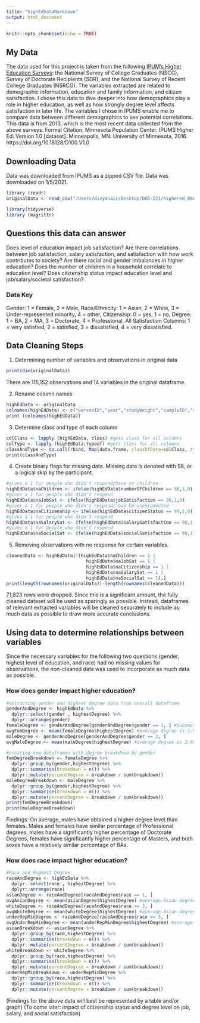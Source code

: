 ```yaml
---
title: "highEdDataMarkdown"
output: html_document
---
```


```r
knitr::opts_chunk$set(echo = TRUE)
```

## My Data
The data used for this project is taken from the following [IPUM's Higher Education Surveys](https://highered.ipums.org/highered/): the National Survey of College Graduates (NSCG), Survey of Doctorate Recipients (SDR), and the National Survey of Recent College Graduates (NSRCG). The variables extracted are related to demographic information, education and family information, and citizen satisfaction. 
I chose this data to dive deeper into how demographics play a role in higher education, as well as how strongly degree level affects satisfaction in later life. The variables I chose in IPUMS enable me to compare data between different demographics to see potential correlations.
This data is from 2013, which is the most recent data collected from the above surveys.
Formal Citation: Minnesota Population Center. IPUMS Higher Ed: Version 1.0 [dataset]. Minneapolis, MN: University of Minnesota, 2016.
https://doi.org/10.18128/D100.V1.0

## Downloading Data
Data was downloaded from IPUMS as a zipped CSV file. Data was downloaded on 1/5/2021.
```r
library (readr)
originalData <- read_csv("/Users/divyanair/Desktop/DDD-I21/highered_00001.csv.gz")
```
``` r
library(tidyverse)
library (magrittr)
```
## Questions this data can answer
Does level of education impact job satisfaction?
Are there correlations between job satisfaction, salary satisfaction, and satisfaction with how work contributes to society?
Are there racial and gender imbalances in higher education?
Does the number of children in a household correlate to education level?
Does citizenship status impact education level and job/salary/societal satisfaction?

### Data Key
Gender: 1 = Female, 2 = Male,
Race/Ethnicity: 1 = Asian, 2 = White, 3 = Under-represented minority, 4 = other,
Citizenship: 0 = yes, 1 = no,
Degree: 1 = BA, 2 = MA, 3 = Doctorate, 4 = Professional,
All Satisfaction Columns: 1 = very satisfied, 2 = satisfied, 3 = dissatisfied, 4 = very dissatisfied.

## Data Cleaning Steps
1. Determining number of variables and observations in original data
``` r
print(dim(originalData))
```
There are 115,152 observations and 14 variables in the original dataframe.

2. Rename column names
```r
highEdData <- originalData
colnames(highEdData) <- c("personID","year","studyWeight","sampleID","surveyID","age","gender","race","citizenStatus","numberOfChildren","highestDegree","jobSatisfaction","salarySatisfaction","socialSatisfaction")
print (colnames(highEdData))
```
3. Determine class and type of each column
``` r
colClass <- lapply (highEdData, class) #gets class for all columns
colType <- lapply (highEdData,typeof) #gets class for all columns
classAndType <- do.call(rbind, Map(data.frame, classOfData=colClass, typeOfData=colType))
print(classAndType)
```
4. Create binary flags for missing data. Missing data is denoted with 98, or a logical skip by the participant.
```r
#gives a 1 for people who didn't respond/have no children
highEdData$naChildren <- ifelse(highEdData$numberOfChildren == 98,1,0) 
#gives a 1 for people who didn't respond
highEdData$naJobSat <- ifelse(highEdData$jobSatisfaction == 98,1,0) 
#gives a 1 for people who didn't respond/ may be undocumented
highEdData$naCitizenship <- ifelse(highEdData$citizenStatus == 98,1,0) 
#gives a 1 for people who didn't respond
highEdData$naSalarySat <- ifelse(highEdData$salarySatisfaction == 98,1,0) 
#gives a 1 for people who didn't respond
highEdData$naSocialSat <- ifelse(highEdData$socialSatisfaction == 98,1,0) 
```
5. Removing observations with no response for certain variables.
``` r
cleanedData <- highEdData[!(highEdData$naChildren == 1 | 
                              highEdData$naJobSat == 1 | 
                              highEdData$naCitizenship == 1 | 
                              highEdData$naSalarySat == 1 | 
                              highEdData$naSocialSat == 1),]
print(length(rownames(originalData))-length(rownames(cleanedData)))
```
71,823 rows were dropped. Since this is a significant amount, the fully cleaned dataset will be used as sparingly as possible. Instead, dataframes of relevant extracted variables will be cleaned separately to include as much data as possible to draw more accurate conclusions.

## Using data to determine relationships between variables
Since the necessary variables for the following two questions (gender, highest level of education, and race) had no missing values for observations, the non-cleaned data was used to incorporate as much data as possible.

### How does gender impact higher education?

``` r
#extracting gender and highest degree data from overall dataframe
genderAndDegree <- highEdData %>% 
  dplyr::select(gender , highestDegree) %>% 
  dplyr::arrange(gender)
femaleDegree <- genderAndDegree[genderAndDegree$gender == 1, ] #subsects gender data for only females
avgFemDegree <- mean(femaleDegree$highestDegree) #average degree is 1.942707. Rounded to 2, females have a Masters Degree as highest degree on average
maleDegree <- genderAndDegree[genderAndDegree$gender == 2, ] 
avgMaleDegree <- mean(maleDegree$highestDegree) #average degree is 2.007282, which is higher than that of females. Rounded to 2, males have a Masters Degree as highest degree on average.

#creating new dataframes with degree breakdown by gender
femDegreeBreakdown <- femaleDegree %>% 
  dplyr::group_by(gender,highestDegree) %>% 
  dplyr::summarise(breakdown = n()) %>% 
  dplyr::mutate(percentDegree = breakdown / sum(breakdown))
maleDegreeBreakdown <- maleDegree %>% 
  dplyr::group_by(gender,highestDegree) %>% 
  dplyr::summarise(breakdown = n()) %>% 
  dplyr::mutate(percentDegree = breakdown / sum(breakdown))
print(femDegreeBreakdown)
print(maleDegreeBreakdown)
```
Findings: On average, males have obtained a higher degree level than females. Males and females have similar percentage of Professional degrees, males have a significantly higher percentage of Doctorate Degrees, females have significantly higher percentage of Masters, and both sexes have a relatively similar percentage of BAs.

### How does race impact higher education?
``` r
#Race and Highest Degree
raceAndDegree <- highEdData %>% 
  dplyr::select(race , highestDegree) %>% 
  dplyr::arrange(race)
asianDegree <- raceAndDegree[raceAndDegree$race == 1, ]
avgAsianDegree <- mean(asianDegree$highestDegree) #average Asian degree: 2.069207
whiteDegree <- raceAndDegree[raceAndDegree$race == 2, ]
avgWhiteDegree <- mean(whiteDegree$highestDegree) #average Asian degree: 1.991291
underRepMinDegree <- raceAndDegree[raceAndDegree$race == 3, ]
avgUnderRepMinDegree <- mean(underRepMinDegree$highestDegree) #average underepresented minority degree: 1.86711
asianBreakdown <- asianDegree %>% 
  dplyr::group_by(race,highestDegree) %>% 
  dplyr::summarise(breakdown = n()) %>% 
  dplyr::mutate(percentDegree = breakdown / sum(breakdown))
whiteBreakdown <- whiteDegree %>% 
  dplyr::group_by(race,highestDegree) %>% 
  dplyr::summarise(breakdown = n()) %>% 
  dplyr::mutate(percentDegree = breakdown / sum(breakdown))
underRepMinBreakdown <- underRepMinDegree %>% 
  dplyr::group_by(race,highestDegree) %>% 
  dplyr::summarise(breakdown = n()) %>% 
  dplyr::mutate(percentDegree = breakdown / sum(breakdown))
```
(Findings for the above data will best be represented by a table and/or graph)
(To come later: impact of citizenship status and degree level on job, salary, and social satisfaction)
